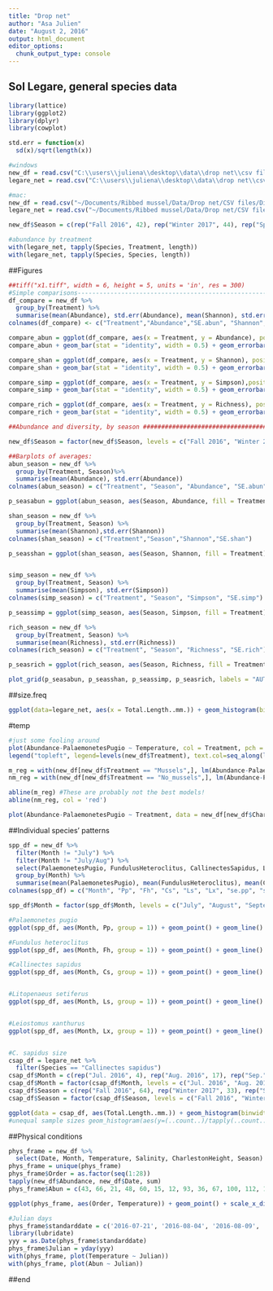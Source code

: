 ```yaml
---
title: "Drop net"
author: "Asa Julien"
date: "August 2, 2016"
output: html_document
editor_options: 
  chunk_output_type: console
---
```

## Sol Legare, general species data
```r
library(lattice)
library(ggplot2)
library(dplyr)
library(cowplot)

std.err = function(x)
  sd(x)/sqrt(length(x))

#windows
new_df = read.csv("C:\\users\\juliena\\desktop\\data\\drop net\\csv files\\Diversity_abundance.csv")
legare_net = read.csv("C:\\users\\juliena\\desktop\\data\\drop net\\csv files\\legare.csv")

#mac:
new_df = read.csv("~/Documents/Ribbed mussel/Data/Drop net/CSV files/Diversity_abundance.csv")
legare_net = read.csv("~/Documents/Ribbed mussel/Data/Drop net/CSV files/legare.csv")

new_df$Season = c(rep("Fall 2016", 42), rep("Winter 2017", 44), rep("Spring 2017", 24)) #N = 21, 22, 12

#abundance by treatment
with(legare_net, tapply(Species, Treatment, length))
with(legare_net, tapply(Species, Species, length))

```

##Figures
```r
##tiff("x1.tiff", width = 6, height = 5, units = 'in', res = 300)
#Simple comparisons-------------------------------------------------------
df_compare = new_df %>%
  group_by(Treatment) %>%
  summarise(mean(Abundance), std.err(Abundance), mean(Shannon), std.err(Shannon), mean(Simpson), std.err(Simpson), mean(Richness), std.err(Richness))
colnames(df_compare) <- c("Treatment","Abundance","SE.abun", "Shannon", "SE.shannon", "Simpson", "SE.simpson", "Richness", "SE.richness") #CAREFUL OF NAME OVERLAP! WITH LOWER SECTIONS

compare_abun = ggplot(df_compare, aes(x = Treatment, y = Abundance), position="dodge")
compare_abun + geom_bar(stat = "identity", width = 0.5) + geom_errorbar(aes(ymax = Abundance + SE.abun, ymin = Abundance- SE.abun), width=0.15) + labs(x = expression(), y = expression(Nekton~abundance~(individuals~m^{-2}))) + theme_bw() + theme(panel.border = element_blank(), panel.grid.major = element_blank(),panel.grid.minor = element_blank(), axis.line = element_line(colour = "black")) + theme(axis.title = element_text(size = 15), strip.text = element_text(size = 15), axis.text.x = element_text(size=15), axis.text.y = element_text(size = 15)) + ylim(0,15)

compare_shan = ggplot(df_compare, aes(x = Treatment, y = Shannon), position="dodge")
compare_shan + geom_bar(stat = "identity", width = 0.5) + geom_errorbar(aes(ymax = Shannon + SE.shannon, ymin = Shannon - SE.shannon), width=0.15) + labs(x = expression(), y = expression(Shannon~diversity)) + theme_bw() + theme(panel.border = element_blank(), panel.grid.major = element_blank(),panel.grid.minor = element_blank(), axis.line = element_line(colour = "black")) + theme(axis.title = element_text(size = 15), strip.text = element_text(size = 15), axis.text.x = element_text(size=15), axis.text.y = element_text(size = 15)) + ylim(0,0.8)

compare_simp = ggplot(df_compare, aes(x = Treatment, y = Simpson),position="dodge")
compare_simp + geom_bar(stat = "identity", width = 0.5) + geom_errorbar(aes(ymax = Simpson + SE.simpson, ymin = Simpson - SE.simpson), width=0.15) + labs(x = expression(), y = expression(Simpson~diversity)) + theme_bw() + theme(panel.border = element_blank(), panel.grid.major = element_blank(),panel.grid.minor = element_blank(), axis.line = element_line(colour = "black")) + theme(axis.title = element_text(size = 15), strip.text = element_text(size = 15), axis.text.x = element_text(size=15), axis.text.y = element_text(size = 15)) + ylim(0,0.6)

compare_rich = ggplot(df_compare, aes(x = Treatment, y = Richness), position = "dodge")
compare_rich + geom_bar(stat = "identity", width = 0.5) + geom_errorbar(aes(ymax = Richness + SE.richness, ymin = Richness - SE.richness), width=0.15) + labs(x = expression(), y = expression(Species~richness)) + theme_bw() + theme(panel.border = element_blank(), panel.grid.major = element_blank(),panel.grid.minor = element_blank(), axis.line = element_line(colour = "black")) + theme(axis.title = element_text(size = 15), strip.text = element_text(size = 15), axis.text.x = element_text(size=15), axis.text.y = element_text(size = 15)) + ylim(0,3)

##Abundance and diversity, by season #########################################

new_df$Season = factor(new_df$Season, levels = c("Fall 2016", "Winter 2017", "Spring 2017")) #Ordering the months

##Barplots of averages:
abun_season = new_df %>%
  group_by(Treatment, Season)%>%
  summarise(mean(Abundance), std.err(Abundance))
colnames(abun_season) = c("Treatment", "Season", "Abundance", "SE.abun")

p_seasabun = ggplot(abun_season, aes(Season, Abundance, fill = Treatment)) + geom_bar(position = position_dodge(), stat="identity", colour = 'black') + geom_errorbar(aes(ymax = Abundance + SE.abun, ymin = Abundance-SE.abun), width=0.25, position = position_dodge(.9)) + labs(x = "", y = expression(Nekton~abundance~(individuals~m^{-2}))) + theme_bw() + theme(panel.border = element_blank(), panel.grid.major = element_blank(),panel.grid.minor = element_blank(), axis.line = element_line(colour = "black")) + theme(axis.title = element_text(size = 10, face = "bold", colour = "black"), strip.text = element_text(size = 10, face = "bold", colour = "black"), axis.text.x = element_text(size=9, colour = "black"), axis.text.y = element_text(size = 10, colour = "black")) + ylim(0,25) + scale_fill_grey() + theme(legend.title=element_blank()) + scale_y_continuous(expand = c(0,0)) + labs(title = "A.") + scale_x_discrete(labels = c("Fall", "Winter", "Spring"))

shan_season = new_df %>%
  group_by(Treatment, Season) %>%
  summarise(mean(Shannon),std.err(Shannon))
colnames(shan_season) = c("Treatment","Season","Shannon","SE.shan")

p_seasshan = ggplot(shan_season, aes(Season, Shannon, fill = Treatment)) + geom_bar(position = position_dodge(), stat="identity", colour = 'black') + geom_errorbar(aes(ymax = Shannon+SE.shan, ymin = Shannon-SE.shan), width=0.25, position = position_dodge(.9)) + labs(x = "", y = "Shannon's diversity index") + theme_bw() + theme(panel.border = element_blank(), panel.grid.major = element_blank(),panel.grid.minor = element_blank(), axis.line = element_line(colour = "black")) + theme(axis.title = element_text(size = 10), strip.text = element_text(size = 10), axis.text.x = element_text(size=9, colour = "black"), axis.text.y = element_text(size = 10, colour = "black")) + ylim(0,1) + scale_fill_grey() + theme(legend.title=element_blank()) + scale_y_continuous(expand = c(0,0)) + labs(title = "B.") + scale_x_discrete(labels = c("Fall", "Winter", "Spring"))


simp_season = new_df %>%
  group_by(Treatment, Season) %>%
  summarise(mean(Simpson), std.err(Simpson))
colnames(simp_season) = c("Treatment", "Season", "Simpson", "SE.simp")

p_seassimp = ggplot(simp_season, aes(Season, Simpson, fill = Treatment)) + geom_bar(position = position_dodge(), stat="identity", colour = 'black') + geom_errorbar(aes(ymax = Simpson + SE.simp, ymin = Simpson - SE.simp), width = 0.25, position = position_dodge(.9)) + labs(x = "", y = "Simpson's diversity index") + theme_bw() + theme(panel.border = element_blank(), panel.grid.major = element_blank(),panel.grid.minor = element_blank(), axis.line = element_line(colour = "black")) + theme(axis.title = element_text(size = 10), strip.text = element_text(size = 10, face = "bold"), axis.text.x = element_text(size=9, colour = "black"), axis.text.y = element_text(size = 10, colour = "black")) + ylim(0,0.6) + scale_fill_grey() + theme(legend.title=element_blank()) + scale_y_continuous(expand = c(0,0)) + labs(title = "C.") + scale_x_discrete(labels = c("Fall", "Winter", "Spring"))

rich_season = new_df %>%
  group_by(Treatment, Season) %>%
  summarise(mean(Richness), std.err(Richness))
colnames(rich_season) = c("Treatment", "Season", "Richness", "SE.rich")

p_seasrich = ggplot(rich_season, aes(Season, Richness, fill = Treatment)) + geom_bar(position = position_dodge(), stat="identity", colour = 'black') + geom_errorbar(aes(ymax = Richness + SE.rich, ymin = Richness - SE.rich), width = 0.25, position = position_dodge(.9)) + labs(x = "", y = "Species richness") + theme_bw() + theme(panel.border = element_blank(), panel.grid.major = element_blank(),panel.grid.minor = element_blank(), axis.line = element_line(colour = "black")) + theme(axis.title = element_text(size = 10), strip.text = element_text(size = 15), axis.text.x = element_text(size=9, colour = "black"), axis.text.y = element_text(size = 10, colour = "black")) + ylim(0,4) + scale_fill_grey() + theme(legend.title=element_blank()) + scale_y_continuous(expand = c(0,0)) + labs(title = "D.") + scale_x_discrete(labels = c("Fall", "Winter", "Spring"))

plot_grid(p_seasabun, p_seasshan, p_seassimp, p_seasrich, labels = "AUTO", label_x = 0.05)

```

##size.freq
```r
ggplot(data=legare_net, aes(x = Total.Length..mm.)) + geom_histogram(binwidth = 5) + facet_grid(~Species) + theme_bw() + labs(x = "Length (mm)", y = "Frequency")

```

#temp
```r
#just some fooling around
plot(Abundance-PalaemonetesPugio ~ Temperature, col = Treatment, pch = 16, data = new_df)
legend("topleft", legend=levels(new_df$Treatment), text.col=seq_along(levels(new_df$Treatment)))

m_reg = with(new_df[new_df$Treatment == "Mussels",], lm(Abundance-PalaemonetesPugio ~ Temperature))
nm_reg = with(new_df[new_df$Treatment == "No_mussels",], lm(Abundance-PalaemonetesPugio ~ Temperature))

abline(m_reg) #These are probably not the best models!
abline(nm_reg, col = 'red')

plot(Abundance-PalaemonetesPugio ~ Treatment, data = new_df[new_df$CharlestonHeight > 1.8,])
```

##Individual species' patterns
```r
spp_df = new_df %>%
  filter(Month != "July") %>%
  filter(Month != "July/Aug") %>%
  select(PalaemonetesPugio, FundulusHeteroclitus, CallinectesSapidus, LitopenaeusSetiferus, LeiostomusXanthurus, Month) %>%
  group_by(Month) %>%
  summarise(mean(PalaemonetesPugio), mean(FundulusHeteroclitus), mean(CallinectesSapidus), mean(LitopenaeusSetiferus), mean(LeiostomusXanthurus), std.err(PalaemonetesPugio), std.err(FundulusHeteroclitus), std.err(CallinectesSapidus), std.err(LitopenaeusSetiferus), std.err(LeiostomusXanthurus))
colnames(spp_df) = c("Month", "Pp", "Fh", "Cs", "Ls", "Lx", "se.pp", "se.fh", "se.cs", "se.ls", "se.lx")

spp_df$Month = factor(spp_df$Month, levels = c("July", "August", "September", "October", "November", "December", "January", "February", "March", "April", "May", "June")) #Ordering the months

#Palaemonetes pugio
ggplot(spp_df, aes(Month, Pp, group = 1)) + geom_point() + geom_line() + geom_errorbar(aes(ymax = Pp + se.pp, ymin = Pp - se.pp), width=0.25) + theme_bw() + theme(panel.border = element_blank(), panel.grid.major = element_blank(),panel.grid.minor = element_blank(), axis.line = element_line(colour = "black")) + theme(axis.title = element_text(size = 15, face = "bold"), strip.text = element_text(size = 15, face = "bold"), axis.text.x = element_text(size=11), axis.text.y = element_text(size = 15)) + ylim(0,25) + labs(y =  expression(italic(Palaemonetes~pugio)~abundance))

#Fundulus heteroclitus
ggplot(spp_df, aes(Month, Fh, group = 1)) + geom_point() + geom_line() + geom_errorbar(aes(ymax = Fh + se.fh, ymin = Fh - se.fh), width=0.25)  + theme_bw() + theme(panel.border = element_blank(), panel.grid.major = element_blank(),panel.grid.minor = element_blank(), axis.line = element_line(colour = "black")) + theme(axis.title = element_text(size = 15, face = "bold"), strip.text = element_text(size = 15, face = "bold"), axis.text.x = element_text(size=11), axis.text.y = element_text(size = 15)) + scale_y_continuous(breaks = seq(0,10,2)) + labs(y =  expression(italic(Fundulus~heteroclitus)~abundance))

#Callinectes sapidus
ggplot(spp_df, aes(Month, Cs, group = 1)) + geom_point() + geom_line() + geom_errorbar(aes(ymax = Cs + se.cs, ymin = Cs - se.cs), width=0.25) + theme_bw() + theme(panel.border = element_blank(), panel.grid.major = element_blank(),panel.grid.minor = element_blank(), axis.line = element_line(colour = "black")) + theme(axis.title = element_text(size = 15, face = "bold"), strip.text = element_text(size = 15, face = "bold"), axis.text.x = element_text(size=11), axis.text.y = element_text(size = 15)) + scale_y_continuous(breaks = seq(0,2.5,1)) + labs(y =  expression(italic(Callinectes~sapidus)~abundance))


#Litopenaeus setiferus
ggplot(spp_df, aes(Month, Ls, group = 1)) + geom_point() + geom_line() + geom_errorbar(aes(ymax = Ls + se.ls, ymin = Ls - se.ls), width=0.25) + theme_bw() + theme(panel.border = element_blank(), panel.grid.major = element_blank(),panel.grid.minor = element_blank(), axis.line = element_line(colour = "black")) + theme(axis.title = element_text(size = 15, face = "bold"), strip.text = element_text(size = 15, face = "bold"), axis.text.x = element_text(size=11), axis.text.y = element_text(size = 15)) + ylim(0,7) + labs(y =  expression(italic(Litopenaeus~setiferus)~abundance))


#Leiostomus xanthurus
ggplot(spp_df, aes(Month, Lx, group = 1)) + geom_point() + geom_line() + geom_errorbar(aes(ymax = Lx + se.lx, ymin = Lx - se.lx), width=0.25) + theme_bw() + theme(panel.border = element_blank(), panel.grid.major = element_blank(),panel.grid.minor = element_blank(), axis.line = element_line(colour = "black")) + theme(axis.title = element_text(size = 15, face = "bold"), strip.text = element_text(size = 15, face = "bold"), axis.text.x = element_text(size=11), axis.text.y = element_text(size = 15)) + scale_y_continuous(breaks = seq(0,1.5,1)) + labs(y =  expression(italic(Leiostomus~xanthurus)~abundance))


#C. sapidus size
csap_df = legare_net %>%
  filter(Species == "Callinectes sapidus")
csap_df$Month = c(rep("Jul. 2016", 4), rep("Aug. 2016", 17), rep("Sep.", 28), rep("Oct.", 15), rep("Nov.", 14), rep("Dec.", 6), rep("Jan.", 1), rep("Feb.", 4), rep("Mar.", 6), rep("Apr.", 4), rep("May", 3), rep("Jun.", 1), rep("Jul. 2017", 1), rep("Aug. 2017", 1))
csap_df$Month = factor(csap_df$Month, levels = c("Jul. 2016", "Aug. 2016", "Sep.", "Oct.", "Nov.", "Dec.", "Jan.", "Feb.", "Mar.", "Apr.", "May", "Jun.", "Jul. 2017", "Aug. 2017"))
csap_df$Season = c(rep("Fall 2016", 64), rep("Winter 2017", 33), rep("Spring 2017", 8))
csap_df$Season = factor(csap_df$Season, levels = c("Fall 2016", "Winter 2017", "Spring 2017"))

ggplot(data = csap_df, aes(Total.Length..mm.)) + geom_histogram(binwidth = 5, fill = "black") + labs(x = "Length (mm)", y = "Number collected") + facet_grid(~Season) + theme_bw() + theme(panel.border = element_blank(), panel.grid.major = element_blank(),panel.grid.minor = element_blank(), axis.line = element_line(colour = "black")) + theme(axis.title = element_text(size = 15, colour = "black"), strip.text = element_text(size = 15, colour = "black"), axis.text.x = element_text(size=15, colour = "black"), axis.text.y = element_text(size = 15, colour = "black")) + scale_y_continuous(expand = c(0,0))
#unequal sample sizes geom_histogram(aes(y=(..count..)/tapply(..count..,..PANEL..,sum)[..PANEL..]), binwidth = 5)
```

##Physical conditions
```r
phys_frame = new_df %>%
  select(Date, Month, Temperature, Salinity, CharlestonHeight, Season)
phys_frame = unique(phys_frame)
phys_frame$Order = as.factor(seq(1:28))
tapply(new_df$Abundance, new_df$Date, sum)
phys_frame$Abun = c(43, 66, 21, 48, 60, 15, 12, 93, 36, 67, 100, 112, 17, 37, 18, 8, 1, 3, 25, 7, 54, 45, 15, 20, 146, 116, 34, 28)

ggplot(phys_frame, aes(Order, Temperature)) + geom_point() + scale_x_discrete(breaks = c(6,17,26), labels=c("July - October 2016","November 2016 - April 2017","April - August 2017")) + xlab("") + theme_bw() + theme(panel.border = element_blank(), panel.grid.major = element_blank(), panel.grid.minor = element_blank(), axis.line = element_line(colour = "black")) + theme(axis.title = element_text(size = 15), strip.text = element_text(size = 15), axis.text.x = element_text(size=10, colour = "black"), axis.text.y = element_text(size = 15, colour = "black"), axis.ticks.x = element_blank(), legend.position = "none") +ylab("Temperature (°C)") + geom_rect(aes(xmin = 0.75, xmax = 11.25, ymin = 0, ymax = Inf), alpha = 0.005) + geom_rect(aes(xmin = 22.75, xmax = 28.25, ymin = 0, ymax = Inf), alpha = 0.005) + scale_y_continuous(expand = c(0,0.25)) + geom_text(aes(x = 5, y = 2, label = "Fall 2016")) + geom_text(aes(x = 17, y = 2, label = "Winter 2017")) + geom_text(aes(x = 25.5, y = 2, label = "Spring 2017"))

#Julian days
phys_frame$standarddate = c('2016-07-21', '2016-08-04', '2016-08-09', '2016-08-24', '2016-08-25','2016-09-07','2016-09-08','2016-09-21','2016-09-22','2016-10-03','2016-10-21','2016-11-02','2016-11-18','2016-12-02','2016-12-16','2017-01-16','2017-01-31','2017-02-13','2017-02-28','2017-03-13','2017-03-31','2017-04-11','2017-04-28','2017-05-12','2017-05-22','2017-06-28','2017-07-17','2017-08-11')
library(lubridate)
yyy = as.Date(phys_frame$standarddate)
phys_frame$Julian = yday(yyy)
with(phys_frame, plot(Temperature ~ Julian))
with(phys_frame, plot(Abun ~ Julian))
```

##end
